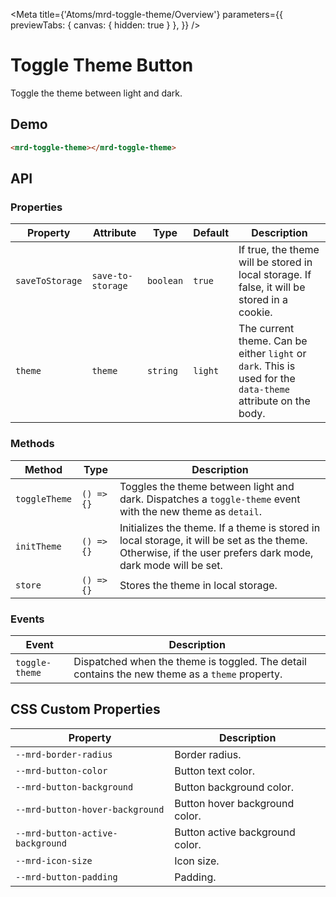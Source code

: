 
<Meta
  title={'Atoms/mrd-toggle-theme/Overview'}
  parameters={{
    previewTabs: { canvas: { hidden: true } },
  }}
/>

# Toggle Theme Button

Toggle the theme between light and dark.

## Demo

<Canvas>
  <mrd-toggle-theme></mrd-toggle-theme>
</Canvas>

```html
<mrd-toggle-theme></mrd-toggle-theme>
```

## API

### Properties

| Property        | Attribute         | Type      | Default | Description                                                                                                  |
| --------------- | ----------------- | --------- | ------- | ------------------------------------------------------------------------------------------------------------ |
| `saveToStorage` | `save-to-storage` | `boolean` | `true`  | If true, the theme will be stored in local storage. If false, it will be stored in a cookie.                 |
| `theme`         | `theme`           | `string`  | `light` | The current theme. Can be either `light` or `dark`. This is used for the `data-theme` attribute on the body. |

### Methods

| Method        | Type       | Description                                                                                                                                                 |
| ------------- | ---------- | ----------------------------------------------------------------------------------------------------------------------------------------------------------- |
| `toggleTheme` | `() => {}` | Toggles the theme between light and dark. Dispatches a `toggle-theme` event with the new theme as `detail`.                                                 |
| `initTheme`   | `() => {}` | Initializes the theme. If a theme is stored in local storage, it will be set as the theme. Otherwise, if the user prefers dark mode, dark mode will be set. |
| `store`       | `() => {}` | Stores the theme in local storage.                                                                                                                          |

### Events

| Event          | Description                                                                                    |
| -------------- | ---------------------------------------------------------------------------------------------- |
| `toggle-theme` | Dispatched when the theme is toggled. The detail contains the new theme as a `theme` property. |

## CSS Custom Properties

| Property                         | Description                     |
| -------------------------------- | ------------------------------- |
| `--mrd-border-radius`            | Border radius.                  |
| `--mrd-button-color`             | Button text color.              |
| `--mrd-button-background`        | Button background color.        |
| `--mrd-button-hover-background`  | Button hover background color.  |
| `--mrd-button-active-background` | Button active background color. |
| `--mrd-icon-size`                | Icon size.                      |
| `--mrd-button-padding`           | Padding.                        |
